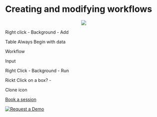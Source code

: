# Creating and modifying workflows


<center><img src="images/08_work_with_projects_project_document_upload.png"></center>


Right click - Background - Add

Table
  Always Begin with data

Workflow



Input




Right Click - Background - Run



Rickt Click on a box? - 


Clone icon

[Book a session](https://calendly.com/tercen-demo/tercen-demo) 

[![Request a Demo](images/button.png)](https://calendly.com/tercen-demo/tercen-demo)